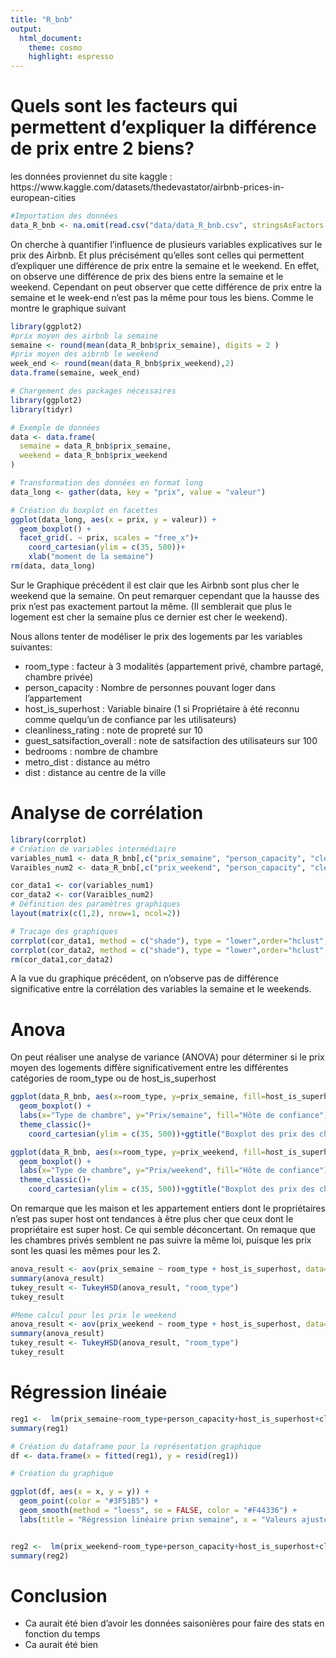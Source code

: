 ```yaml
---
title: "R_bnb"
output: 
  html_document:
    theme: cosmo
    highlight: espresso
---
```


# Quels sont les facteurs qui permettent d'expliquer la différence de prix entre 2 biens?

les données proviennet du site kaggle : https://www.kaggle.com/datasets/thedevastator/airbnb-prices-in-european-cities

```r
#Importation des données
data_R_bnb <- na.omit(read.csv("data/data_R_bnb.csv", stringsAsFactors = TRUE, row.names = 1))
```

On cherche à quantifier l'influence de plusieurs variables explicatives sur le prix des Airbnb. Et plus précisément qu'elles sont celles qui permettent d'expliquer une différence de prix entre la semaine et le weekend. 
En effet, on observe une différence de prix des biens entre la semaine et le weekend. Cependant on peut observer que cette différence de prix entre la semaine et le week-end n'est pas la même pour tous les biens. Comme le montre le graphique suivant 

```r
library(ggplot2)
#prix moyen des airbnb la semaine 
semaine <- round(mean(data_R_bnb$prix_semaine), digits = 2 )
#prix moyen des aibrnb le weekend
week_end <- round(mean(data_R_bnb$prix_weekend),2)
data.frame(semaine, week_end)

# Chargement des packages nécessaires
library(ggplot2)
library(tidyr)

# Exemple de données
data <- data.frame(
  semaine = data_R_bnb$prix_semaine,
  weekend = data_R_bnb$prix_weekend
)

# Transformation des données en format long
data_long <- gather(data, key = "prix", value = "valeur")

# Création du boxplot en facettes
ggplot(data_long, aes(x = prix, y = valeur)) +
  geom_boxplot() +
  facet_grid(. ~ prix, scales = "free_x")+ 
    coord_cartesian(ylim = c(35, 500))+
    xlab("moment de la semaine")
rm(data, data_long)
```

Sur le Graphique précédent il est clair que les Airbnb sont plus cher le weekend que la semaine. On peut remarquer cependant que la hausse des prix n'est pas exactement partout la même. (Il semblerait que plus le logement est cher la semaine plus ce dernier est cher le weekend). 

Nous allons tenter de modéliser le prix des logements par les variables suivantes: 

* room_type : facteur à 3 modalités (appartement privé, chambre partagé, chambre privée)
* person_capacity : Nombre de personnes pouvant loger dans l'appartement
* host_is_superhost : Variable binaire (1 si Propriétaire à été reconnu comme quelqu'un de confiance par les utilisateurs)
* cleanliness_rating : note de propreté sur 10 
* guest_satsifaction_overall : note de satsifaction des utilisateurs sur 100
* bedrooms : nombre de chambre
* metro_dist : distance au métro
* dist : distance au centre de la ville


# Analyse de corrélation 

```r
library(corrplot)
# Création de variables intermédiaire
variables_num1 <- data_R_bnb[,c("prix_semaine", "person_capacity", "cleanliness_rating","guest_satisfaction_overall","bedrooms", "metro_dist", "dist")]
Varaibles_num2 <- data_R_bnb[,c("prix_weekend", "person_capacity", "cleanliness_rating","guest_satisfaction_overall","bedrooms", "metro_dist", "dist")]

cor_data1 <- cor(variables_num1)
cor_data2 <- cor(Varaibles_num2)
# Définition des paramètres graphiques
layout(matrix(c(1,2), nrow=1, ncol=2))

# Tracage des graphiques 
corrplot(cor_data1, method = c("shade"), type = "lower",order="hclust", tl.col="black")
corrplot(cor_data2, method = c("shade"), type = "lower",order="hclust", tl.col="black")
rm(cor_data1,cor_data2)
```

A la vue du graphique précédent, on n'observe pas de différence significative entre la corrélation des variables la semaine et le weekends.

# Anova 

On peut réaliser une analyse de variance (ANOVA) pour déterminer si le prix moyen des logements diffère significativement entre les différentes catégories de room_type ou de host_is_superhost   

```r
ggplot(data_R_bnb, aes(x=room_type, y=prix_semaine, fill=host_is_superhost)) +
  geom_boxplot() +
  labs(x="Type de chambre", y="Prix/semaine", fill="Hôte de confiance") +
  theme_classic()+
    coord_cartesian(ylim = c(35, 500))+ggtitle("Boxplot des prix des chambres en semaine selon les modalités des chambres")

ggplot(data_R_bnb, aes(x=room_type, y=prix_weekend, fill=host_is_superhost)) +
  geom_boxplot() +
  labs(x="Type de chambre", y="Prix/weekend", fill="Hôte de confiance") +
  theme_classic()+
    coord_cartesian(ylim = c(35, 500))+ggtitle("Boxplot des prix des chambres le weekend selon les modalités des chambres")
```

On remarque que les maison et les appartement entiers dont le propriétaires n'est pas super host ont tendances à être plus cher que ceux dont le propriétaire est super host. Ce qui semble déconcertant. On remaque que les chambres privés semblent ne pas suivre la même loi, puisque les prix sont les quasi les mêmes pour les 2. 

```r
anova_result <- aov(prix_semaine ~ room_type + host_is_superhost, data=data_R_bnb)
summary(anova_result)
tukey_result <- TukeyHSD(anova_result, "room_type")
tukey_result
```

```r
#Meme calcul pour les prix le weekend
anova_result <- aov(prix_weekend ~ room_type + host_is_superhost, data=data_R_bnb)
summary(anova_result)
tukey_result <- TukeyHSD(anova_result, "room_type")
tukey_result
```


# Régression linéaie
```r
reg1 <-  lm(prix_semaine~room_type+person_capacity+host_is_superhost+cleanliness_rating+bedrooms+guest_satisfaction_overall+metro_dist+dist, data = data_R_bnb)
summary(reg1)

# Création du dataframe pour la représentation graphique
df <- data.frame(x = fitted(reg1), y = resid(reg1))

# Création du graphique

ggplot(df, aes(x = x, y = y)) +
  geom_point(color = "#3F51B5") +
  geom_smooth(method = "loess", se = FALSE, color = "#F44336") +
  labs(title = "Régression linéaire prixn semaine", x = "Valeurs ajustées", y = "Résidus")


reg2 <-  lm(prix_weekend~room_type+person_capacity+host_is_superhost+cleanliness_rating+guest_satisfaction_overall+bedrooms+metro_dist+dist, data = data_R_bnb)
summary(reg2)
```


# Conclusion 

* Ca aurait été bien d'avoir les données saisonières pour faire des stats en fonction du temps 
* Ca aurait été bien 

